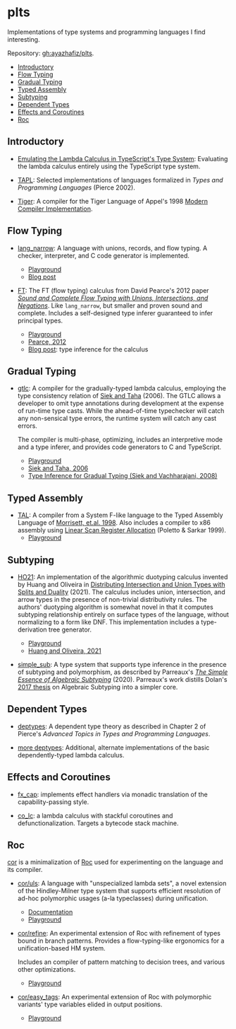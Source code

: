 
# plts <Revision />

Implementations of type systems and programming languages I find interesting.

Repository: [gh:ayazhafiz/plts](https://github.com/ayazhafiz/plts).

<!-- START doctoc generated TOC please keep comment here to allow auto update -->
<!-- DON'T EDIT THIS SECTION, INSTEAD RE-RUN doctoc TO UPDATE -->

- [Introductory](#introductory)
- [Flow Typing](#flow-typing)
- [Gradual Typing](#gradual-typing)
- [Typed Assembly](#typed-assembly)
- [Subtyping](#subtyping)
- [Dependent Types](#dependent-types)
- [Effects and Coroutines](#effects-and-coroutines)
- [Roc](#roc)

<!-- END doctoc generated TOC please keep comment here to allow auto update -->

## Introductory

- [Emulating the Lambda Calculus in TypeScript's Type System](https://ayazhafiz.com/articles/21/typescript-type-system-lambda-calculus): Evaluating the lambda calculus entirely using the TypeScript type system.

- [TAPL](https://github.com/ayazhafiz/plts/blob/base/tapl): Selected
  implementations of languages formalized in _Types and Programming Languages_
  (Pierce 2002).

- [Tiger][tiger-pg]: A compiler for the Tiger Language of Appel's 1998 [Modern
    Compiler Implementation](https://www.cs.princeton.edu/~appel/modern/ml/index.html).

## Flow Typing

- [lang_narrow](https://ayazhafiz.com/lang_narrow): A language with unions,
  records, and flow typing. A checker, interpreter, and C code generator is
  implemented.

  - [Playground](https://ayazhafiz.com/lang_narrow)
  - [Blog post](https://ayazhafiz.com/articles/21/lang-narrow)

- [FT][ft-pg]: The FT (flow typing) calculus from David
  Pearce's 2012 paper [_Sound and Complete Flow Typing with Unions,
  Intersections, and Negations_](https://ecs.wgtn.ac.nz/foswiki/pub/Main/TechnicalReportSeries/ECSTR12-20.pdf).
  Like `lang_narrow`, but smaller and proven sound and complete. Includes a
  self-designed type inferer guaranteed to infer principal types.
  - [Playground][ft-pg]
  - [Pearce, 2012](https://ecs.wgtn.ac.nz/foswiki/pub/Main/TechnicalReportSeries/ECSTR12-20.pdf)
  - [Blog post](https://ayazhafiz.com/articles/21/type-inference-for-flow-typing): type inference for the calculus

## Gradual Typing

- [gtlc][gtlc-pg]: A compiler for the gradually-typed lambda calculus,
  employing the type consistency relation of [Siek and Taha](http://www.schemeworkshop.org/2006/13-siek.pdf) (2006).
  The GTLC allows a developer to omit type annotations during development at
  the expense of run-time type casts. While the ahead-of-time typechecker will
  catch any non-sensical type errors, the runtime system will catch any cast
  errors.

  The compiler is multi-phase, optimizing, includes an interpretive mode and a
  type inferer, and provides code generators to C and TypeScript.

  - [Playground][gtlc-pg]
  - [Siek and Taha, 2006](http://www.schemeworkshop.org/2006/13-siek.pdf)
  - [Type Inference for Gradual Typing (Siek and Vachharajani, 2008)](http://citeseerx.ist.psu.edu/viewdoc/download?doi=10.1.1.84.4703&rep=rep1&type=pdf)

## Typed Assembly

- [TAL][tal-pg]: A compiler from a System F-like language to the
  Typed Assembly Language of [Morrisett, et.al. 1998](https://dash.harvard.edu/handle/1/2797451).
  Also includes a compiler to x86 assembly using [Linear Scan Register
  Allocation](http://web.cs.ucla.edu/~palsberg/course/cs132/linearscan.pdf)
  (Poletto & Sarkar 1999).
  - [Playground][tal-pg]

## Subtyping

- [HO21][ho21-pg]: An implementation of the
  algorithmic duotyping calculus invented by Huang and Oliveira in
  [Distributing Intersection and Union Types with Splits and Duality](https://dl.acm.org/doi/pdf/10.1145/3473594) (2021).
  The calculus includes union, intersection, and arrow types in the presence
  of non-trivial distributivity rules. The authors' duotyping algorithm is
  somewhat novel in that it computes subtyping relationship entirely on
  surface types of the language, without normalizing to a form like DNF.
  This implementation includes a type-derivation tree generator.

  - [Playground][ho21-pg]
  - [Huang and Oliveira, 2021](https://dl.acm.org/doi/pdf/10.1145/3473594)

- [simple_sub](https://github.com/ayazhafiz/plts/blob/base/simple_sub): A type system
  that supports type inference in the presence of subtyping and polymorphism, as
  described by Parreaux's _[The Simple Essence of Algebraic Subtyping](https://lptk.github.io/files/%5Bv1.8%5D%20simple-essence-algebraic-subtyping.pdf)_ (2020). Parreaux's
  work distills Dolan's [2017 thesis](https://www.cs.tufts.edu/~nr/cs257/archive/stephen-dolan/thesis.pdf)
  on Algebraic Subtyping into a simpler core.

## Dependent Types

- [deptypes](https://github.com/ayazhafiz/plts/blob/base/deptypes): A dependent
  type theory as described in Chapter 2 of Pierce's _Advanced Topics in Types
  and Programming Languages_.

- [more deptypes](https://github.com/ayazhafiz/plts/pull/3): Additional,
  alternate implementations of the basic dependently-typed lambda calculus.

## Effects and Coroutines

- [fx_cap](https://github.com/ayazhafiz/plts/blob/base/fx_cap): implements
    effect handlers via monadic translation of the capability-passing style.

- [co_lc](https://github.com/ayazhafiz/plts/blob/base/co_lc): a lambda calculus
    with stackful coroutines and defunctionalization. Targets a bytecode stack
    machine.

## Roc

[cor](https://github.com/ayazhafiz/cor) is a minimalization of
[Roc](https://roc-lang.org) used for experimenting on the language and its
compiler.

- [cor/uls](https://github.com/ayazhafiz/cor/tree/base/experiments/uls): A
    language with "unspecialized lambda sets", a novel extension of the
    Hindley-Milner type system that supports efficient resolution of ad-hoc
    polymorphic usages (a-la typeclasses) during unification.

    - [Documentation](https://www.notion.so/rwx/Non-linear-monomorphization-0b26991a028949a285ca77a8ffcff3c5#1930c4eadf08465f9c7b96469f11f664)
    - [Playground][uls-pg]

- [cor/refine](https://github.com/ayazhafiz/cor/tree/base/experiments/refine):
    An experimental extension of Roc with refinement of types bound in branch
    patterns. Provides a flow-typing-like ergonomics for a unification-based HM
    system.

    Includes an compiler of pattern matching to decision trees, and various
    other optimizations.

    - [Playground][roc-refine-pg]

- [cor/easy_tags](https://github.com/ayazhafiz/cor/tree/base/experiments/easy_tags):
    An experimental extension of Roc with polymorphic variants' type variables
    elided in output positions.

    - [Playground][roc-easy-tags-pg]

[tiger-pg]: https://ayazhafiz.com/plts/playground/tiger
[ft-pg]: https://ayazhafiz.com/plts/playground/ft
[gtlc-pg]: https://ayazhafiz.com/plts/playground/gtlc
[tal-pg]: https://ayazhafiz.com/plts/playground/tal
[ho21-pg]: https://ayazhafiz.com/plts/playground/ho21
[uls-pg]: https://ayazhafiz.com/plts/playground/cor/uls
[roc-refine-pg]: https://ayazhafiz.com/plts/playground/cor/refine
[roc-easy-tags-pg]: https://ayazhafiz.com/plts/playground/cor/easy_tags
